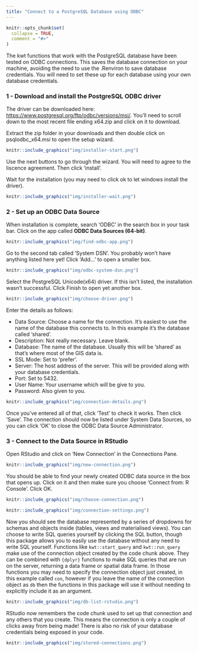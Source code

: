 ```yaml
---
title: "Connect to a PostgreSQL Database using ODBC"
---
```


```r
knitr::opts_chunk$set(
  collapse = TRUE,
  comment = "#>"
)
```

The kwt functions that work with the PostgreSQL database have been tested on ODBC connections. This saves the database connection on your machine, avoiding the need to use the .Renviron to save database credentials. You will need to set these up for each database using your own database credentials.

### 1 - Download and install the PostgreSQL ODBC driver

The driver can be downloaded here: <https://www.postgresql.org/ftp/odbc/versions/msi/>. You'll need to scroll down to the most recent file ending x64.zip and click on it to download.

Extract the zip folder in your downloads and then double click on psqlodbc_x64.msi to open the setup wizard.

```r
knitr::include_graphics("img/installer-start.png")
```

Use the next buttons to go through the wizard. You will need to agree to the liscence agreement. Then click 'install'.

Wait for the installation (you may need to click ok to let windows install the driver).

```r
knitr::include_graphics("img/installer-wait.png")
```

### 2 - Set up an ODBC Data Source

When installation is complete, search 'ODBC' in the search box in your task bar. Click on the app called **ODBC Data Sources (64-bit)**.

```r
knitr::include_graphics("img/find-odbc-app.png")
```

Go to the second tab called 'System DSN'. You probably won't have anything listed here yet! Click 'Add...' to open a smaller box.

```r
knitr::include_graphics("img/odbc-system-dsn.png")
```

Select the PostgreSQL Unicode(x64) driver. If this isn't listed, the installation wasn't successful. Click Finish to open yet another box.

```r
knitr::include_graphics("img/choose-driver.png")
```

Enter the details as follows:

-   Data Source: Choose a name for the connection. It's easiest to use the name of the database this connects to. In this example it's the database called 'shared'.
-   Description: Not really necessary. Leave blank.
-   Database: The name of the database. Usually this will be 'shared' as that's where most of the GIS data is.
-   SSL Mode: Set to 'prefer'.
-   Server: The host address of the server. This will be provided along with your database credentials.
-   Port: Set to 5432.
-   User Name: Your username which will be give to you.
-   Password: Also given to you.

```r
knitr::include_graphics("img/connection-details.png")
```

Once you've entered all of that, click 'Test' to check it works. Then click 'Save'. The connection should now be listed under System Data Sources, so you can click 'OK' to close the ODBC Data Source Administrator.

### 3 - Connect to the Data Source in RStudio

Open RStudio and click on 'New Connection' in the Connections Pane.

```r
knitr::include_graphics("img/new-connection.png")
```

You should be able to find your newly created ODBC data source in the box that opens up. Click on it and then make sure you choose 'Connect from: R Console'. Click OK.

```r
knitr::include_graphics("img/choose-connection.png")
```

```r
knitr::include_graphics("img/connection-settings.png")
```

Now you should see the database represented by a series of dropdowns for schemas and objects inside (tables, views and materialised views). You can choose to write SQL queries yourself by clicking the SQL button, though this package allows you to easily use the database without any need to write SQL yourself. Functions like `kwt::start_query` and `kwt::run_query` make use of the connection object created by the code chunk above. They can be combined with `{dplyr}` functions to make SQL queries that are run on the server, returning a data frame or spatial data frame. In those functions you may need to specify the connection object just created, in this example called `con`, however if you leave the name of the connection object as `db` then the functions in this package will use it without needing to explicitly include it as an argument.

```r
knitr::include_graphics("img/db-list-rstudio.png")
```

RStudio now remembers the code chunk used to set up that connection and any others that you create. This means the connection is only a couple of clicks away from being made! There is also no risk of your database credentials being exposed in your code.

```r
knitr::include_graphics("img/stored-connections.png")
```
